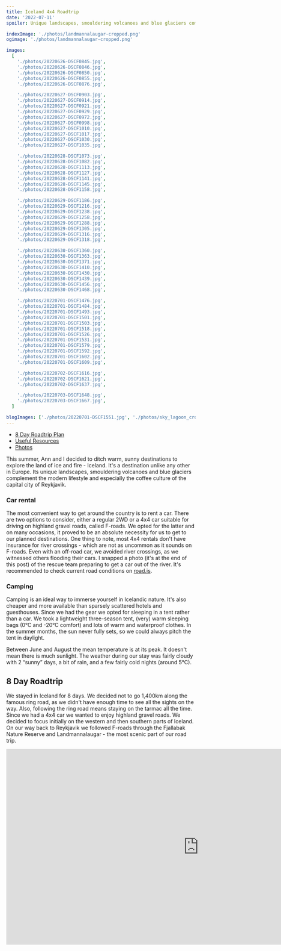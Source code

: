 ```yaml
---
title: Iceland 4x4 Roadtrip
date: '2022-07-11'
spoiler: Unique landscapes, smouldering volcanoes and blue glaciers complemented by Reykjavik coffee culture.

indexImage: './photos/landmannalaugar-cropped.png'
ogimage: './photos/landmannalaugar-cropped.png'

images:
  [
    './photos/20220626-DSCF0845.jpg',
    './photos/20220626-DSCF0846.jpg',
    './photos/20220626-DSCF0850.jpg',
    './photos/20220626-DSCF0855.jpg',
    './photos/20220626-DSCF0876.jpg',

    './photos/20220627-DSCF0903.jpg',
    './photos/20220627-DSCF0914.jpg',
    './photos/20220627-DSCF0921.jpg',
    './photos/20220627-DSCF0929.jpg',
    './photos/20220627-DSCF0972.jpg',
    './photos/20220627-DSCF0998.jpg',
    './photos/20220627-DSCF1010.jpg',
    './photos/20220627-DSCF1017.jpg',
    './photos/20220627-DSCF1030.jpg',
    './photos/20220627-DSCF1035.jpg',

    './photos/20220628-DSCF1073.jpg',
    './photos/20220628-DSCF1082.jpg',
    './photos/20220628-DSCF1113.jpg',
    './photos/20220628-DSCF1127.jpg',
    './photos/20220628-DSCF1141.jpg',
    './photos/20220628-DSCF1145.jpg',
    './photos/20220628-DSCF1158.jpg',

    './photos/20220629-DSCF1186.jpg',
    './photos/20220629-DSCF1216.jpg',
    './photos/20220629-DSCF1238.jpg',
    './photos/20220629-DSCF1258.jpg',
    './photos/20220629-DSCF1288.jpg',
    './photos/20220629-DSCF1305.jpg',
    './photos/20220629-DSCF1316.jpg',
    './photos/20220629-DSCF1318.jpg',

    './photos/20220630-DSCF1360.jpg',
    './photos/20220630-DSCF1363.jpg',
    './photos/20220630-DSCF1371.jpg',
    './photos/20220630-DSCF1410.jpg',
    './photos/20220630-DSCF1430.jpg',
    './photos/20220630-DSCF1439.jpg',
    './photos/20220630-DSCF1456.jpg',
    './photos/20220630-DSCF1468.jpg',

    './photos/20220701-DSCF1476.jpg',
    './photos/20220701-DSCF1484.jpg',
    './photos/20220701-DSCF1493.jpg',
    './photos/20220701-DSCF1501.jpg',
    './photos/20220701-DSCF1503.jpg',
    './photos/20220701-DSCF1518.jpg',
    './photos/20220701-DSCF1526.jpg',
    './photos/20220701-DSCF1531.jpg',
    './photos/20220701-DSCF1579.jpg',
    './photos/20220701-DSCF1592.jpg',
    './photos/20220701-DSCF1602.jpg',
    './photos/20220701-DSCF1609.jpg',

    './photos/20220702-DSCF1616.jpg',
    './photos/20220702-DSCF1621.jpg',
    './photos/20220702-DSCF1637.jpg',

    './photos/20220703-DSCF1648.jpg',
    './photos/20220703-DSCF1667.jpg',
  ]

blogImages: ['./photos/20220701-DSCF1551.jpg', './photos/sky_lagoon_crop.jpg']
---
```


- [8 Day Roadtrip Plan](#roadtrip-itinerary)
- [Useful Resources](#useful-resources)
- [Photos](#image-gallery)

<MakeItBigContainer>
  <ImageComponent
    image={props.data.mdx.frontmatter.images[47]}
    alt="Glacier Lagoon"
  />
</MakeItBigContainer>

This summer, Ann and I decided to ditch warm, sunny destinations to explore the land of ice and fire - Iceland. It's a destination unlike any other in Europe. Its unique landscapes, smouldering volcanoes and blue glaciers complement the modern lifestyle and especially the coffee culture of the capital city of Reykjavik.

### Car rental

The most convenient way to get around the country is to rent a car. There are two options to consider, either a regular 2WD or a 4x4 car suitable for driving on highland gravel roads, called F-roads. We opted for the latter and on many occasions, it proved to be an absolute necessity for us to get to our planned destinations. One thing to note, most 4x4 rentals don't have insurance for river crossings - which are not as uncommon as it sounds on F-roads. Even with an off-road car, we avoided river crossings, as we witnessed others flooding their cars. I snapped a photo (it's at the end of this post) of the rescue team preparing to get a car out of the river. It's recommended to check current road conditions on [road.is](https://www.road.is/).

### Camping

Camping is an ideal way to immerse yourself in Icelandic nature. It's also cheaper and more available than sparsely scattered hotels and guesthouses. Since we had the gear we opted for sleeping in a tent rather than a car. We took a lightweight three-season tent, (very) warm sleeping bags (0°C and -20°C comfort) and lots of warm and waterproof clothes. In the summer months, the sun never fully sets, so we could always pitch the tent in daylight.

Between June and August the mean temperature is at its peak. It doesn't mean there is much sunlight. The weather during our stay was fairly cloudy with 2 “sunny” days, a bit of rain, and a few fairly cold nights (around 5°C).

## 8 Day Roadtrip

We stayed in Iceland for 8 days. We decided not to go 1,400km along the famous ring road, as we didn't have enough time to see all the sights on the way. Also, following the ring road means staying on the tarmac all the time. Since we had a 4x4 car we wanted to enjoy highland gravel roads. We decided to focus initially on the western and then southern parts of Iceland. On our way back to Reykjavik we followed F-roads through the Fjallabak Nature Reserve and Landmannalaugar - the most scenic part of our road trip.

<MakeItBigContainer>
  <LazyIframe height="520px">
    <iframe
      src="https://www.google.com/maps/d/u/0/embed?mid=1c_48wSH0tRixOJJfZxdKKqzo61QfZBg&ehbc=2E312F"
      width="1024"
      height="520"
      frameBorder="0"
      loading="lazy"
      style={{ margin: 0 }}
    />
  </LazyIframe>
</MakeItBigContainer>

### Roadtrip Itinerary

- [Day 1: Ride to Snæfellsnes Peninsula](#day-1-ride-to-snæfellsnes-peninsula)
- [Day 2: Snæfellsnes Peninsula](#day-2-snæfellsnes-peninsula)
- [Day 3: Golden Circle](#day-3-golden-circle)
- [Day 4: Foss Day](#day-4-foss-day)
- [Day 5: Glacier Day](#day-5-glacier-day)
- [Day 6: F-Roads Day](#day-6-f-roads-day)
- [Day 7: Reykjavik and Chill](#day-7-reykjavik-and-chill)
- [Day 8: Reykjanes Volcano and Airport](#day-8-reykjanes-volcano-and-airport)

## Day 1: Ride to Snæfellsnes Peninsula

We landed at Keflavik airport in the afternoon and picked up our car from [IcePol](https://icepole.eu/) - a local car rental company (we had a great experience). There, we also rented some camping gear: a folding table and chairs, cutlery and a gas stove - so we could have a proper morning coffee. Car pickup proceeded smoothly and soon after landing we were already in the car driving towards Snæfellsnes Penninsula. Passing by Reykjavik, we stopped by a big store to buy food for the next few days. On the way, we stopped by Gerðuberg Cliffs and Bjarnarfoss. After a few hours, we arrived at Hellissandur Camping. It was a nice campsite to spend the night on with suitable grounds for pitching a tent.

<MakeItBigContainer>
  <ImageComponent
    image={props.data.mdx.frontmatter.images[3]}
    alt="Clouds"
    isRow
  />
  <Container>
    <Column>
      <ImageComponent
        image={props.data.mdx.frontmatter.images[2]}
        alt="Coffee 1"
        isRow
      />
    </Column>
    <Column>
      <ImageComponent
        image={props.data.mdx.frontmatter.images[0]}
        alt="Cliffs"
        isRow
      />
    </Column>
  </Container>
</MakeItBigContainer>

## Day 2: Snæfellsnes Peninsula

We explored Snæfellsnes Peninsula by following a rocky road to Skarðsvík Beach and Svörtuloft Lighthouse. Then we got to the main road which took us to a Hellnar View Point with Fjöruhúsið café nearby. They offer great coffee and delicious fish soup. Highly recommended. We also walked around Kirkjufell Mountain - known as [Arrowhead Mountain](https://www.kimkim.com/c/game-of-thrones-sights-in-iceland) from Game of Thrones. On the way to our next campsite, we stopped at Landbrotalaug Hot Spring. It was empty when we arrived. We spent the night at Mosskogar Camping - an excellent outpost for starting the Golden Circle tour the following day.

<MakeItBigContainer>
  <ImageComponent
    image={props.data.mdx.frontmatter.images[13]}
    alt="Scenic mountains"
    isRow
  />
  <ThreePhotosContainer>
    <ImageComponent
      image={props.data.mdx.frontmatter.images[7]}
      alt="Car on a road"
      noPadding
    />
    <ImageComponent
      image={props.data.mdx.frontmatter.images[6]}
      alt="Black rocks"
      noPadding
    />
    <ImageComponent
      image={props.data.mdx.frontmatter.images[8]}
      alt="Orange lighthouse"
      noPadding
    />
  </ThreePhotosContainer>
</MakeItBigContainer>

## Day 3: Golden Circle

The Golden Circle follows the “must-see” Iceland tourist destinations. It includes Þingvellir National Park located in a rift valley created by the drifting apart of the North American and Eurasian tectonic plates. You can view the plates' edges when walking around the park. The next stop is at Geysir park, where the Great Geysir erupts every 10 minutes. Another landmark on the way is Gullfoss, a huge waterfall, definitely worth seeing. We also jumped into Kualaug hot spring, which was muddy and small, but warm. We camped at Camping Fljótshlið which is located on the way to waterfalls and glaciers.

<MakeItBigContainer>
  <ImageComponent
    image={props.data.mdx.frontmatter.images[16]}
    alt="Tectonic plates park"
    isRow
  />
  <Container>
    <Column>
      <ImageComponent
        image={props.data.mdx.frontmatter.images[15]}
        alt="Tectonic plates"
        isRow
      />
    </Column>
    <Column>
      <ImageComponent
        image={props.data.mdx.frontmatter.images[17]}
        alt="Jedr Geysir park"
        isRow
      />
    </Column>
  </Container>

  <ImageComponent
    image={props.data.mdx.frontmatter.images[21]}
    alt="Gullfoss"
    isRow
  />
  <Container>
    <Column>
      <ImageComponent
        image={props.data.mdx.frontmatter.images[19]}
        alt="Geysir Park"
        isRow
      />
    </Column>
    <Column>
      <ImageComponent
        image={props.data.mdx.frontmatter.images[20]}
        alt="Flowers"
        isRow
      />
    </Column>
  </Container>
</MakeItBigContainer>

## Day 4: Foss Day

_Foss_ is the Icelandic word for waterfall, so on a Foss day, we've seen many beautiful waterfalls. We visited Gluggafoss, Seljalandsfoss (there is a path leading “inside”) and Skógafoss (a great location for photos). We also hiked to Seljavallalaug Pool to relax in the warm water from a local hot spring. It's an outdoor swimming pool located in the mountains, built in 1923 by a local who wanted to teach kids how to swim. Nowadays, it's open to everybody willing to hike up the mountains to jump into the pool. We ended our day with a hike to the Solheimasandur Plane Wreck. However, I don't think taking a photo is worth walking there and back for 1.5 hours.

<MakeItBigContainer>
  <ImageComponent
    image={props.data.mdx.frontmatter.images[24]}
    alt="Big foss"
    isRow
  />
  <Container>
    <Column>
      <ImageComponent
        image={props.data.mdx.frontmatter.images[22]}
        alt="Horses"
        isRow
      />
    </Column>
    <Column>
      <ImageComponent
        image={props.data.mdx.frontmatter.images[23]}
        alt="Foss and Bejb"
        isRow
      />
    </Column>
  </Container>
  <ImageComponent
    image={props.data.mdx.frontmatter.images[25]}
    alt="Swimming pool"
    isRow
  />
  <ImageComponent image={props.data.mdx.frontmatter.images[26]} alt="Plane" />
</MakeItBigContainer>

We spent our 4th night in Þakgil camping, located high up in Katla geopark, on Katla volcano - one of Iceland's largest and most active volcanoes. It's located near Vik city. The road leading there requires a 4x4 car and is one of the most scenic routes we've driven in Iceland. The campsite is situated in a valley with many hiking trails around the geopark.

<MakeItBigContainer>
  <ImageComponent
    image={props.data.mdx.frontmatter.images[27]}
    alt="Katla park road"
    isRow
  />
  <Container>
    <Column>
      <ImageComponent
        image={props.data.mdx.frontmatter.images[28]}
        alt="Katla 1"
        isRow
      />
    </Column>
    <Column>
      <ImageComponent
        image={props.data.mdx.frontmatter.images[29]}
        alt="Katla 2"
        isRow
      />
    </Column>
  </Container>
</MakeItBigContainer>

## Day 5: Glacier Day

My favourite part of the trip started that day. First we needed to leave the campsite, driving down rough gravel roads to Vik. Then we headed south-east towards one of Europe's biggest glaciers. On the way, we stopped by a beautiful foss: Svartifoss which is surrounded by hexagonal basalt columns. Their geometric shape is the result of physical processes occurring inside a lava flow during a cool-down. The main attractions of the day were glacier lagoons, whose still blue waters were dotted with icebergs from the surrounding glaciers. We've also had a very pleasant chat with a bike-packer - [Chris Hankey](https://chrishankey-artist.com/) - who is spending two months this summer cycling around Iceland.

<MakeItBigContainer>
  <ImageComponent
    image={props.data.mdx.frontmatter.images[32]}
    alt="Svartifoss"
    isRow
  />
  <Container>
    <Column>
      <ImageComponent
        image={props.data.mdx.frontmatter.images[30]}
        alt="Cyclists"
        isRow
      />
    </Column>
    <Column>
      <ImageComponent
        image={props.data.mdx.frontmatter.images[31]}
        alt="Glacier 2"
        isRow
      />
    </Column>
  </Container>
  <ImageComponent
    image={props.data.mdx.frontmatter.images[34]}
    alt="Glacier 3"
    isRow
  />
  <Container>
    <Column>
      <ImageComponent
        image={props.data.mdx.frontmatter.images[33]}
        alt="Glacier 4"
        isRow
      />
    </Column>
    <Column>
      <ImageComponent
        image={props.data.mdx.frontmatter.images[35]}
        alt="Glacier 5"
        isRow
      />
    </Column>
  </Container>
  <ImageComponent
    image={props.data.mdx.frontmatter.images[37]}
    alt="Glacier 6"
  />
</MakeItBigContainer>

## Day 6: F-Roads Day

Not driving on F-roads with a 4x4 rental is a sin. We spent this whole day driving on a rocky road to Landmannalaugar located in Fjallabak Nature Reserve - known for its natural geothermal hot springs and surrounding landscape - my favourite, the most picturesque spot of the trip.

<MakeItBigContainer>
  <Container>
    <Column>
      <ImageComponent
        image={props.data.mdx.frontmatter.images[38]}
        alt="Jedr"
        isRow
      />
    </Column>
    <Column>
      <ImageComponent
        image={props.data.mdx.frontmatter.images[39]}
        alt="Beach"
        isRow
      />
    </Column>
  </Container>
  <ImageComponent
    image={props.data.mdx.frontmatter.images[44]}
    alt="Landmannalaugar view"
    isRow
  />
  <ThreePhotosContainer>
    <ImageComponent
      image={props.data.mdx.frontmatter.images[43]}
      alt="Fjallbaki park roads"
      isRow
    />
    <ImageComponent
      image={props.data.mdx.frontmatter.images[43]}
      alt="Fjallbaki park roads"
      image={props.data.mdx.frontmatter.images[45]}
      alt="Landmannalaugar and Bejb"
      noPadding
    />
    <ImageComponent
      image={props.data.mdx.frontmatter.images[41]}
      alt="Fjallbaki park views"
      isRow
    />
  </ThreePhotosContainer>
  <ImageComponent
    image={props.data.mdx.frontmatter.images[46]}
    alt="Landmannalaugar baths"
    isRow
  />
  <ImageComponent
    image={props.data.mdx.frontmatter.images[47]}
    alt="Landmannalaugar campsite"
    isRow
  />
  <ImageComponent
    image={props.data.mdx.frontmatter.images[49]}
    alt="Icelandic road"
  />
</MakeItBigContainer>

## Day 7: Reykjavik and Chill

We took it slow, spent some time in Reykjavik - tried the famous hot dogs and got delicious coffee at Reykjavik Roasters cafe. Then we indulged ourselves with the 7 Step Icelandic Ritual in the Sky Lagoon - located just outside the capital city.

<MakeItBigContainer>
  <ImageComponent
    image={props.data.mdx.frontmatter.blogImages[1]}
    alt="Sky Lagoon"
    isRow
  />
</MakeItBigContainer>

## Day 8: Reykjanes Volcano and Airport

It was a short day. We only had time for a hike to the Fagradalsfjall volcano, which erupted in 2021. We could still see fumes coming out of cooling lava. (Un)fortunately there were no active volcanic eruptions during our stay, so seeing red, hot, flowing lava was impossible.

<MakeItBigContainer>
  <Container>
    <Column>
      <ImageComponent
        image={props.data.mdx.frontmatter.images[53]}
        alt="Volcano hike 1"
        isRow
      />
    </Column>
    <Column>
      <ImageComponent
        image={props.data.mdx.frontmatter.images[54]}
        alt="Volcano hike 2"
        isRow
      />
    </Column>
  </Container>
</MakeItBigContainer>

## Useful Resources

- [Hot Springs Map](https://icelandtravelguide.is/hot-spring-map/) - useful map with plenty of hot springs locations.
- [Campsites Map](https://www.google.com/maps/d/u/0/viewer?mid=1wk_t105qo4BYqaBL7xTcLUz5uXQ&ll=64.97646224919062%2C-19.022746749999992&z=6) - absolute must when camping, includes all campsites in Iceland, has useful info like prices, whether they accept debit cards or what amenities are available. Much better than Google Maps!
- [road.is](https://www.road.is/) - important website with current road conditions. Check before driving or you might flood your rental car like that:
  <ImageComponent
    image={props.data.mdx.frontmatter.blogImages[0]}
    alt="River crossing"
  />

<ImageGallery images={props.data.mdx.frontmatter.images} />
